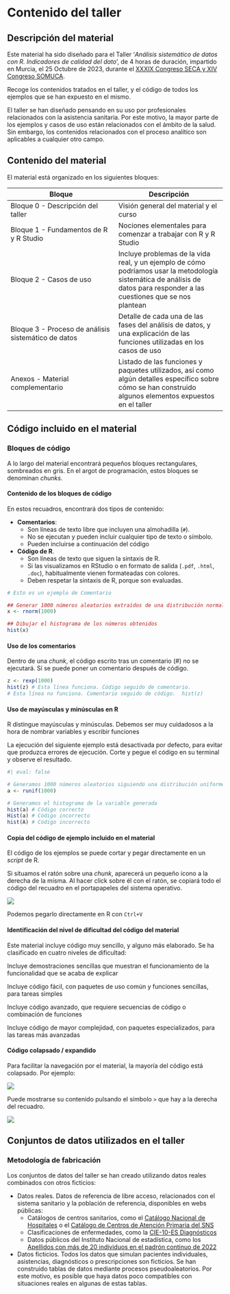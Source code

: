 # Contenido del taller {.unnumbered}

## Descripción del material

Este material ha sido diseñado para el Taller '*Análisis sistemático de datos con R. Indicadores de calidad del dato*', de 4 horas de duración, impartido en Murcia, el 25 Octubre de 2023, durante el [XXXIX Congreso SECA y XIV Congreso SOMUCA](https://calidadasistencial.es/congreso-seca-2023/).

Recoge los contenidos tratados en el taller, y el código de todos los ejemplos que se han expuesto en el mismo. 

El taller se han diseñado pensando en su uso por profesionales relacionados con la asistencia sanitaria. Por este motivo, la mayor parte de los ejemplos y casos de uso están relacionados con el ámbito de la salud. Sin embargo, los contenidos relacionados con el proceso analítico son aplicables a cualquier otro campo.

## Contenido del material

El material está organizado en los siguientes bloques:

|Bloque|Descripción|
|-|-|
|Bloque 0 - Descripción del taller|Visión general del material y el curso|
|Bloque 1 - Fundamentos de R y R Studio|Nociones elementales para comenzar a trabajar con R y R Studio|
|Bloque 2 - Casos de uso|Incluye problemas de la vida real, y un ejemplo de cómo podríamos usar la metodología sistemática de análisis de datos para responder a las cuestiones que se nos plantean|
|Bloque 3 - Proceso de análisis sistemático de datos|Detalle de cada una de las fases del análisis de datos, y una explicación de las funciones utilizadas en los casos de uso|
|Anexos - Material complementario|Listado de las funciones y paquetes utilizados, así como algún detalles específico sobre cómo se han construido algunos elementos expuestos en el taller|


## Código incluido en el material

### Bloques de código

A lo largo del material encontrará pequeños bloques rectangulares, sombreados en gris. 
En el argot de programación, estos bloques se denominan *chunks*.

#### Contenido de los bloques de código
En estos recuadros, encontrará dos tipos de contenido:

+ **Comentarios**: 
  + Son líneas de texto libre que incluyen una almohadilla (`#`). 
  + No se ejecutan y pueden incluir cualquier tipo de texto o símbolo.
  + Pueden incluirse a continuación del código
+ **Código de R**. 
  + Son líneas de texto que siguen la sintaxis de R. 
  + Si las visualizamos en RStudio o en formato de salida (`.pdf`, `.html`, `.doc`), habitualmente vienen formateadas con colores. 
  + Deben respetar la sintaxis de R, porque son evaluadas.
  

```r
# Esto es un ejemplo de Comentario

## Generar 1000 números aleatorios extraídos de una distribución normal
x <- rnorm(1000) 

## Dibujar el histograma de los números obtenidos
hist(x)
```

#### Uso de los comentarios
Dentro de una *chunk*, el código escrito tras un comentario (#) no se ejecutará. Sí se puede poner un comentario después de código.

```r
z <- rexp(1000)
hist(z) # Esta línea funciona. Código seguido de comentario.
# Esta línea no funciona. Comentario seguido de código.  hist(z)
```

#### Uso de mayúsculas y minúsculas en R

R distingue mayúsculas y minúsculas. Debemos ser muy cuidadosos a la hora de nombrar variables y escribir funciones

La ejecución del siguiente ejemplo está desactivada por defecto, para evitar que produzca errores de ejecución. Corte y pegue el código en su terminal y observe el resultado.

```r
#| eval: false

# Generamos 1000 números aleatorios siguiendo una distribución uniforme
a <- runif(1000)

# Generamos el histograma de la variable generada
hist(a) # Código correcto
Hist(a) # Código incorrecto
hist(A) # Código incorrecto
```

#### Copia del código de ejemplo incluido en el material

El código de los ejemplos se puede cortar y pegar directamente en un *script* de R.

Si situamos el ratón sobre una *chunk*, aparecerá un pequeño icono a la derecha de la misma. Al hacer click sobre él con el ratón, se copiará todo el código del recuadro en el portapapeles del sistema operativo.

![](imagen/chunCode_clipboard.png)

Podemos pegarlo directamente en R con `Ctrl+V`

#### Identificación del nivel de dificultad del código del material

Este material incluye código muy sencillo, y alguno más elaborado. Se ha clasificado en cuatro niveles de dificultad:

::: {.callout-note title="EJEMPLO"}
Incluye demostraciones sencillas que muestran el funcionamiento de la funcionalidad que se acaba de explicar
:::

::: {.callout-tip title="BÁSICO"}
Incluye código fácil, con paquetes de uso común y funciones sencillas, para tareas simples
:::

::: {.callout-warning title="AVANZADO"}
Incluye código avanzado, que requiere secuencias de código o combinación de funciones
:::

::: {.callout-important title="EXPERTO"}
Incluye código de mayor complejidad, con paquetes especializados, para las tareas más avanzadas
:::

#### Código colapsado / expandido

Para facilitar la navegación por el material, la mayoría del código está colapsado. Por ejemplo:

![](imagen/chunkCode_collapsed.png)

Puede mostrarse su contenido pulsando el símbolo `>` que hay a la derecha del recuadro.

![](imagen/chunkCode_expanded.png)

## Conjuntos de datos utilizados en el taller

### Metodología de fabricación

Los conjuntos de datos del taller se han creado utilizando datos reales combinados con otros ficticios:

-   Datos reales. Datos de referencia de libre acceso, relacionados con el sistema sanitario y la población de referencia, disponibles en webs públicas:
    -   Catálogos de centros sanitarios, como el [Catálogo Nacional de Hospitales](https://www.sanidad.gob.es/ciudadanos/prestaciones/centrosServiciosSNS/hospitales/docs/CNH_2023.xlsx) o el [Catálogo de Centros de Atención Primaria del SNS](https://www.sanidad.gob.es/estadEstudios/estadisticas/docs/siap/2023_C_Catal_Centros_AP.xlsx)
    -   Clasificaciones de enfermedades, como la [CIE-10-ES Diagnósticos](https://eciemaps.mscbs.gob.es/ecieMaps/download?name=CIE10ES_2022_Tabla_Referencia_Diagnosticos_08_03_2022_3570600928954572812.xlsx)
    -   Datos públicos del Instituto Nacional de estadística, como los [Apellidos con más de 20 individuos en el padrón continuo de 2022](https://www.ine.es/dyngs/INEbase/es/operacion.htm?c=Estadistica_C&cid=1254736177009&menu=resultados&idp=1254734710990#!tabs-1254736195454)
-   Datos ficticios. Todos los datos que simulan pacientes individuales, asistencias, diagnósticos o prescripciones son ficticios. Se han construido tablas de datos mediante procesos pseudoaleatorios. Por este motivo, es posible que haya datos poco compatibles con situaciones reales en algunas de estas tablas.

